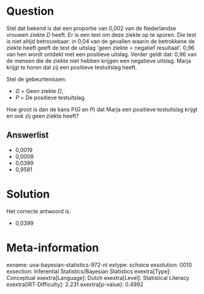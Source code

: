 Question
========

Stel dat bekend is dat een proportie van 0,002 van de Nederlandse
vrouwen ziekte *D* heeft. Er is een test om deze ziekte op te sporen.
Die test is niet altijd betrouwbaar: in 0,04 van de gevallen waarin de
betrokkene de ziekte heeft geeft de test de uitslag \'geen ziekte =
negatief resultaat\'. 0,96 van hen wordt ontdekt met een positieve
uitslag. Verder geldt dat: 0,96 van de mensen die de ziekte niet hebben
krijgen een negatieve uitslag. Marja krijgt te horen dat zij een
positieve testuitslag heeft. 

Stel de gebeurtenissen:

* *G* = Geen ziekte *D*,
* *P* = De positieve testuitslag.

Hoe groot is dan de kans P(*G* en *P*) dat Marja een positieve
testuitslag krijgt en ook zij geen ziekte heeft?

Answerlist
----------

* 0,0019
* 0,0008
* 0,0399
* 0,9581

Solution
========

Het correcte antwoord is: 

* 0,0399

Meta-information
================
exname: uva-bayesian-statistics-972-nl
extype: schoice
exsolution: 0010
exsection: Inferential Statistics/Bayesian Statistics
exextra[Type]: Conceptual
exextra[Language]: Dutch
exextra[Level]: Statistical Literacy
exextra[IRT-Difficulty]: 2.231
exextra[p-value]: 0.4992
